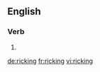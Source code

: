 ==English==

===Verb===
{{head|en|present participle}}

# {{present participle of|rick|lang=en}}

[[de:ricking]]
[[fr:ricking]]
[[vi:ricking]]